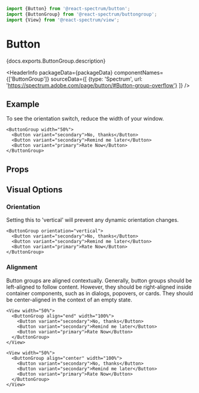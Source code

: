 <!-- Copyright 2020 Adobe. All rights reserved.
This file is licensed to you under the Apache License, Version 2.0 (the "License");
you may not use this file except in compliance with the License. You may obtain a copy
of the License at http://www.apache.org/licenses/LICENSE-2.0
Unless required by applicable law or agreed to in writing, software distributed under
the License is distributed on an "AS IS" BASIS, WITHOUT WARRANTIES OR REPRESENTATIONS
OF ANY KIND, either express or implied. See the License for the specific language
governing permissions and limitations under the License. -->



```jsx import
import {Button} from '@react-spectrum/button';
import {ButtonGroup} from '@react-spectrum/buttongroup';
import {View} from '@react-spectrum/view';
```

# Button

<p>{docs.exports.ButtonGroup.description}</p>

<HeaderInfo
  packageData={packageData}
  componentNames={['ButtonGroup']}
  sourceData={[
    {type: 'Spectrum', url: 'https://spectrum.adobe.com/page/button/#Button-group-overflow'}
  ]} />

## Example
To see the orientation switch, reduce the width of your window.
```tsx example
<ButtonGroup width="50%">
  <Button variant="secondary">No, thanks</Button>
  <Button variant="secondary">Remind me later</Button>
  <Button variant="primary">Rate Now</Button>
</ButtonGroup>
```

## Props

<PropTable component={docs.exports.ButtonGroup} links={docs.links} />

## Visual Options

### Orientation

Setting this to 'vertical' will prevent any dynamic orientation changes.
```tsx example
<ButtonGroup orientation="vertical">
  <Button variant="secondary">No, thanks</Button>
  <Button variant="secondary">Remind me later</Button>
  <Button variant="primary">Rate Now</Button>
</ButtonGroup>
```

### Alignment

Button groups are aligned contextually. Generally, button groups should be left-aligned to follow content. However, they should be right-aligned inside container components, such as in dialogs, popovers, or cards. They should be center-aligned in the context of an empty state.
```tsx example
<View width="50%">
  <ButtonGroup align="end" width="100%">
    <Button variant="secondary">No, thanks</Button>
    <Button variant="secondary">Remind me later</Button>
    <Button variant="primary">Rate Now</Button>
  </ButtonGroup>
</View>
```

```tsx example
<View width="50%">
  <ButtonGroup align="center" width="100%">
    <Button variant="secondary">No, thanks</Button>
    <Button variant="secondary">Remind me later</Button>
    <Button variant="primary">Rate Now</Button>
  </ButtonGroup>
</View>
```
